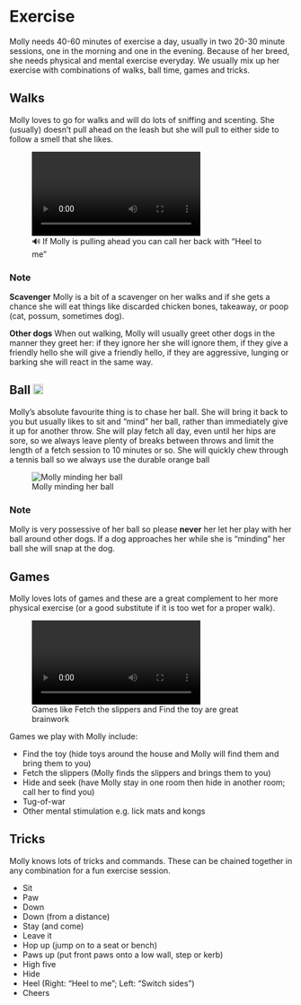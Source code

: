 # Exercise

Molly needs 40-60 minutes of exercise a day, usually in two 20-30 minute sessions, one in the morning and one in the evening. Because of her breed, she needs physical and mental exercise everyday. We usually mix up her exercise with combinations of walks, ball time, games and tricks. 

## Walks

Molly loves to go for walks and will do lots of sniffing and scenting. She (usually) doesn't pull ahead on the leash but she will pull to either side to follow a smell that she likes.

:::: {.content-visible when-format="html"}

::: {.aside}

![🔊 If Molly is pulling ahead you can call her back with "Heel to me" ](images/heel.mp4) 

:::

::::

::: {.callout-note}
### Note

**Scavenger** Molly is a bit of a scavenger on her walks and if she gets a chance she will eat things like discarded chicken bones, takeaway, or poop (cat, possum, sometimes dog). 


**Other dogs** When out walking, Molly will usually greet other dogs in the manner they greet her: if they ignore her she will ignore them, if they give a friendly hello she will give a friendly hello, if they are aggressive, lunging or barking she will react in the same way. 

:::

## Ball <span><img src="images/durable-ball.png" height='18pt'></span> 

Molly's absolute favourite thing is to chase her ball. She will bring it back to you but usually likes to sit and "mind" her ball, rather than immediately give it up for another throw. She will play fetch all day, even until her hips are sore, so we always leave plenty of breaks between throws and limit the length of a fetch session to 10 minutes or so. She will quickly chew through a tennis ball so we always use the durable orange ball <span><img src="images/durable-ball.png" height='14pt'></span>  

::: {.aside}

![Molly minding her ball](images/molly-ball.jpg)
:::

::: {.callout-important}
### Note

Molly is very possessive of her ball so please **never** her let her play with her ball around other dogs. If a dog approaches her while she is "minding" her ball she will snap at the dog. 

:::

## Games

Molly loves lots of games and these are a great complement to her more physical exercise (or a good substitute if it is too wet for a proper walk). 

:::: {.content-visible when-format="html"}

::: {.aside}
![Games like Fetch the slippers and Find the toy are great brainwork](images/IMG_1124.M4V)
:::

::::

Games we play with Molly include: 

* Find the toy (hide toys around the house and Molly will find them and bring them to you)
* Fetch the slippers (Molly finds the slippers and brings them to you) 
* Hide and seek (have Molly stay in one room then hide in another room; call her to find you)
* Tug-of-war
* Other mental stimulation e.g. lick mats and kongs

## Tricks 

Molly knows lots of tricks and commands. These can be chained together in any combination for a fun exercise session. 

* Sit 
* Paw
* Down 
* Down (from a distance)
* Stay (and come)
* Leave it
* Hop up (jump on to a seat or bench)
* Paws up (put front paws onto a low wall, step or kerb)
* High five
* Hide
* Heel (Right: "Heel to me"; Left: "Switch sides")
* Cheers 

